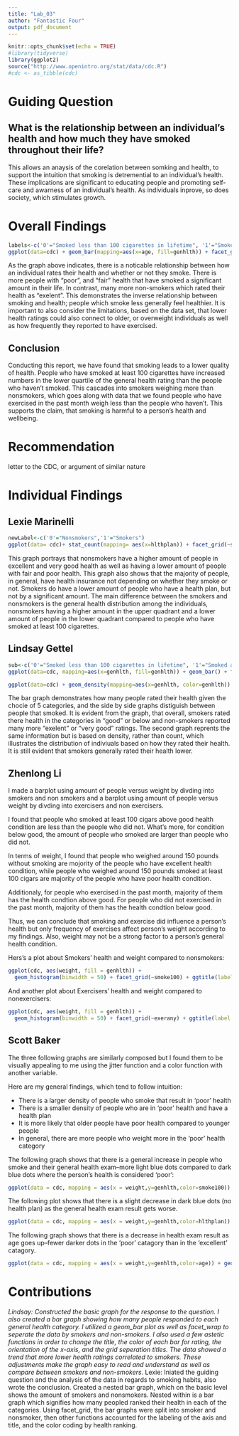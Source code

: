 ---
title: "Lab_03"
author: "Fantastic Four"
output: pdf_document
---

```{r setup, include=FALSE}
knitr::opts_chunk$set(echo = TRUE)
#library(tidyverse)
library(ggplot2)
source("http://www.openintro.org/stat/data/cdc.R")
#cdc <- as_tibble(cdc)
```

# Guiding Question
## What is the relationship between an individual's health and how much they have smoked throughout their life? 
This allows an anaysis of the corelation between somking and health, to support the intuition that smoking is detremential to an individual's health. These implications are significant to educating people and promoting self-care and awarness of an individual's health. As individuals inprove, so does society, which stimulates growth.

# Overall Findings
```{r, fig.width=7, fig.height=7,echo=FALSE}
labels<-c('0'="Smoked less than 100 cigarettes in lifetime", '1'="Smoked at least 100 cigarettes in lifetime")
ggplot(data=cdc) + geom_bar(mapping=aes(x=age, fill=genhlth)) + facet_grid(genhlth~smoke100, labeller=labeller(smoke100=labels)) + ggtitle("Distribution of age of smokers and nonsmokers with health rating")
```
As the graph above indicates, there is a noticable relationship between how an individual rates their health and whether or not they smoke. There is more people with "poor", and "fair" health that have smoked a significant amount in their life. In contrast, many more non-smokers which rated their health as "exelent". This demonstrates the inverse relationship between smoking and health; people which smoke less generally feel healthier.
It is important to also consider the limitations, based on the data set, that lower health ratings could also connect to older, or overweight individuals as well as how frequently they reported to have exercised.

## Conclusion  
Conducting this report, we have found that smoking leads to a lower quality of health.  People who have smoked at least 100 cigarettes have increased numbers in the lower quartile of the general health rating than the people who haven't smoked. This cascades into smokers weighing more than nonsmokers, which goes along with data that we found people who have exercised in the past month weigh less than the people who haven't. This supports the claim, that smoking is harmful to a person's health and wellbeing. 


# Recommendation
letter to the CDC, or argument of similar nature

# Individual Findings

## Lexie Marinelli
```{r, echo=FALSE}
newLabel<-c('0'="Nonsmokers",'1'="Smokers")
ggplot(data= cdc)+ stat_count(mapping= aes(x=hlthplan)) + facet_grid(~smoke100, labeller=labeller(smoke100=newLabel)) +geom_bar(mapping= aes(x=hlthplan, fill= genhlth), position= "dodge") + theme(aspect.ratio=1) + ggtitle(label = "             Smokers vs. Nonsmokers") +xlab(label= "Health Plan") +ylab(label= "Amount of people")
```
  
  This graph portrays that nonsmokers have a higher amount of people in excellent and very good health as well as having a lower amount of people with fair and poor health. This graph also shows that the majority of people, in general, have health insurance not depending on whether they smoke or not. Smokers do have a lower amount of people who have a health plan, but not by a significant amount. The main difference between the smokers and nonsmokers is the general health distribution among the individuals, nonsmokers having a higher amount in the upper quadrant and a lower amount of people in the lower quadrant compared to people who have smoked at least 100 cigarettes.
  
## Lindsay Gettel
```{r, fig.width=7, fig.height=5}
sub<-c('0'="Smoked less than 100 cigarettes in lifetime", '1'="Smoked at least 100 cigarettes in lifetime")
ggplot(data=cdc, mapping=aes(x=genhlth, fill=genhlth)) + geom_bar() + facet_wrap(~smoke100, labeller = labeller(smoke100=sub)) +ggtitle("Smokers vs. Nonsmokers with health rating") + theme(axis.text.x=element_text(angle=90))
```
```{r}
ggplot(data=cdc) + geom_density(mapping=aes(x=genhlth, color=genhlth)) + facet_wrap(~smoke100, labeller = labeller(smoke100=sub)) +ggtitle("Smokers vs. Nonsmokers with health rating by density") + theme(axis.text.x=element_text(angle=90))
```

The bar graph demonstrates how many people rated their health given the chocie of 5 categories, and the side by side graphs distiguish between people that smoked. It is evident from the graph, that overall, smokers rated there health in the categories in "good" or below and non-smokers reported many more "exelent" or "very good" ratings.
The second graph reprents the same information but is based on density, rather than count, which illustrates the distribution of indiviuals based on how they rated their health. It is still evident that smokers generally rated their health lower.

## Zhenlong Li
I made a barplot using amount of people versus weight by divding into smokers and non smokers and a barplot using amount of people versus weight by divding into exercisers and non exercisers.

I found that people who smoked at least 100 cigars above good health condition are less than the people who did not. What's more, for condition below good, the amount of people who smoked are larger than people who did not. 

In terms of weight, I found that people who weighed around 150 pounds without smoking are mojority of the people who have excellent health condition, while people who weighed around 150 pounds smoked at least 100 cigars are majority of the people who have poor health condition.

Additionaly, for people who exercised in the past month, majority of them has the health condtion above good. For people who did not exercised in the past month, majority of them has the health condtion below good.

Thus, we can conclude that smoking and exercise did influence a person's health but only frequency of exercises affect person's weight according to my findings. Also, weight may not be a strong factor to a person's general health condition.

Hers's a plot about Smokers' health and weight compared to nonsmokers:
```{r}
ggplot(cdc, aes(weight, fill = genhlth)) +
  geom_histogram(binwidth = 50) + facet_grid(~smoke100) + ggtitle(label = "Smokers' health and weight compared to nonsmokers ", subtitle = "Created by Li") +xlab(label= "weight") +ylab(label= "Amount of people (out of 20,000)")
```
And another plot about Exercisers' health and weight compared to nonexercisers:
```{r}
ggplot(cdc, aes(weight, fill = genhlth)) +
  geom_histogram(binwidth = 50) + facet_grid(~exerany) + ggtitle(label = "Exercisers' health and weight compared to nonexercisers ", subtitle = "Created by Li") +xlab(label= "weight") +ylab(label= "Amount of people (out of 20,000)")
```

## Scott Baker
The three following graphs are similarly composed but I found them to be visually appealing to me using the jitter function and a color function with another variable.

Here are my general findings, which tend to follow intuition:

* There is a larger density of people who smoke that result in 'poor' health
* There is a smaller density of people who are in 'poor' health and have a health plan
* It is more likely that older people have poor health compared to younger people
* In general, there are more people who weight more in the 'poor' health category

The following graph shows that there is a general increase in people who smoke and their general health exam--more light blue dots compared to dark blue dots where the person's health is considered 'poor':
```{r, fig.width=10, fig.height=3,echo=FALSE}
ggplot(data = cdc, mapping = aes(x = weight,y=genhlth,color=smoke100)) + geom_jitter() + ggtitle(label = "Comparing weight to general health with visualization of smoking") +xlab("Weight(lbs)") + ylab("General Health Exam Result")
```

The following plot shows that there is a slight decrease in dark blue dots (no health plan) as the general health exam result gets worse.

```{r, fig.width=10, fig.height=3,echo=FALSE}
ggplot(data = cdc, mapping = aes(x = weight,y=genhlth,color=hlthplan)) + geom_jitter() + ggtitle(label = "Comparing weight to general health with visualization of health plan") +xlab("Weight(lbs)") + ylab("General Health Exam Result")
```
The following graph shows that there is a decrease in health exam result as age goes up--fewer darker dots in the 'poor' catagory than in the 'excellent' catagory.

```{r, fig.width=10,fig.height=3,echo=FALSE}
ggplot(data = cdc, mapping = aes(x = weight,y=genhlth,color=age)) + geom_jitter() + ggtitle(label = "Comparing weight to general health with visualization of age") +xlab("Weight(lbs)") + ylab("General Health Exam Result")

```

# Contributions
*Lindsay: Constructed the basic graph for the response to the question. I also created a bar graph showing how many people responded to each general health category. I utilized a geom_bar plot as well as facet_wrap to seperate the data by smokers and non-smokers. I also used a few astetic functions in order to change the title, the color of each bar for rating, the orientation of the x-axis, and the grid seperation titles. The data showed a trend that more lower health ratings correlated to smokers. These adjustments make the graph easy to read and understand as well as compare between smokers and non-smokers.
*Lexie: Iniated the guiding question and the analysis of the data in regards to smoking habits, also wrote the conclusion. Created a nested bar graph, which on the basic level shows the amount of smokers and nonsmokers. Nested within is a bar graph which signifies how many peopled ranked their health in each of the categories. Using facet_grid, the bar graphs were split into smoker and nonsmoker, then other functions accounted for the labeling of the axis and title, and the color coding by health ranking.